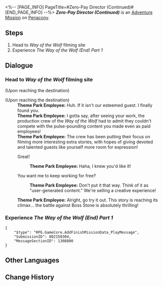 <%-- [PAGE_INFO]
PageTitle=#Zero-Pay Director (Continued)#
[END_PAGE_INFO] --%>
{{Stub|Dialogue.}}
{{Mission Infobox
|id            = 8021503
|title         = 
|image         = <!--Mission Zero-Pay Director (Continued).png-->
|type          = Adventure
|event_name    = 
|chapter       = 
|requirements  = {{cx}}<!--Hidden Mission ID 8021504--> completed
|summary       = <!--official mission summary from Fate's Atlas-->
|characters    = Theme Park Employee; Trailblazer
|startLocation = [[Penacony]] - [[Clock Studios Theme Park]]
|world         = Penacony
|area          = Clock Studios Theme Park
|prev          = 
|next          = 
|rewards       = Credit*5,000
}}
'''''Zero-Pay Director (Continued)''''' is an [[Adventure Mission]] on [[Penacony]].

==Steps==
# Head to ''Way of the Wolf'' filming site
# Experience ''The Way of the Wolf (End) Part 1''

<!--
==Gameplay Notes==

--><!--
==Trial Character==

-->
==Dialogue==
{{Stub Dialogue}}
{{Dialogue End}}

===Head to ''Way of the Wolf'' filming site{{subst:void|<!--802150302-->}}===
{{Mission Description|type=adventure|location=Clock Studios Theme Park|update|Clock Studios Theme Park's filming experience project got an upgrade and ''Way of the Wolf'' now has brand-new content for filming. Go and check it out.<br />The filming experience might have gotten an upgrade, but you're still not getting a share of the revenue.}}
{{Dialogue Start}}
;(Upon reaching the destination)

;(Upon reaching the destination)
:'''Theme Park Employee:''' Huh. If it isn't our esteemed guest. I finally found you.
:'''Theme Park Employee:''' I gotta say, after seeing your work, the production crew of the ''Way of the Wolf'' had to admit they couldn't compete with the pulse-pounding content you made even as paid employees!
:'''Theme Park Employee:''' The crew has been putting their focus on filming more interesting extra stories, with hopes of giving devoted and talented guests like yourself more room for expression!
:{{DIcon|Arrow}} Great!
::'''Theme Park Employee:''' Haha, I knew you'd like it!
:{{DIcon|Arrow}} You want me to keep working for free?
::'''Theme Park Employee:''' Don't put it that way. Think of it as "user-generated content." We're selling a creative experience!
:'''Theme Park Employee:''' Alright, go try it out. This story is reaching its climax... the battle against Boss Stone is absolutely thrilling!
{{Dialogue End}}

===Experience ''The Way of the Wolf (End) Part 1''{{subst:void|<!--802150303-->}}===
{{Mission Description|type=adventure|location=Clock Studios Theme Park|update|The new version of ''Way of the Wolf'' allows you to fight Boss Stone. That's so cool. Hurry and have a try!<br />It's so cool, but you still haven't got a share of the revenue.}}
{{Dialogue Start}}


<pre>{
	"$type": "RPG.GameCore.AddFinishMissionData_PlayMessage",
	"SubmissionID": 802150304,
	"MessageSectionID": 1308800
}</pre>
{{Dialogue End}}

==Other Languages==
{{Other Languages
|en   = Zero-Pay Director (Continued)
|zhs  = 零片酬导演•续
|zht  = 零片酬導演•續
|ja   = ノーギャラ監督・続
|ko   = 열정페이 감독•속편
|es   = Directo{{MC|f=ra|m=r}} sin salario (continuación)
|fr   = {{MC|f=Réalisatrice|m=Réalisateur}} bénévole (suite)
|ru   = Сам себе режиссёр: Продолжение
|th   = ผู้กำกับไร้ค่าจ้าง: ภาคต่อ
|vi   = Đạo Diễn Không Lương (Tiếp Theo)
|de   = Regisseur ohne Gage (Fortsetzung)
|id   = Sutradara Bayaran Rendah (Lanjutan)
|pt   = Diretor Pagamento-Zero (Continuação)
}}

==Change History==
{{Change History|2.2}}
